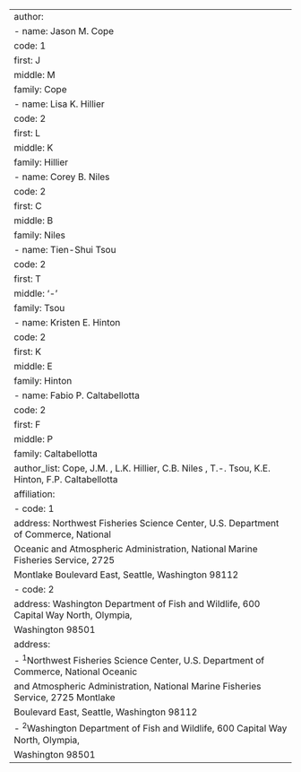 ---
author:
  - name: Jason M. Cope
    code: 1
    first: J
    middle: M
    family: Cope
  - name: Lisa K. Hillier
    code: 2
    first: L
    middle: K
    family: Hillier
  - name: Corey B. Niles
    code: 2
    first: C
    middle: B
    family: Niles
  - name: Tien-Shui Tsou
    code: 2
    first: T
    middle: '-'
    family: Tsou
  - name: Kristen E. Hinton
    code: 2
    first: K
    middle: E
    family: Hinton
  - name: Fabio P. Caltabellotta
    code: 2
    first: F
    middle: P
    family: Caltabellotta
author_list: Cope, J.M. , L.K. Hillier, C.B. Niles , T.-. Tsou, K.E. Hinton, F.P. Caltabellotta
affiliation:
  - code: 1
    address: Northwest Fisheries Science Center, U.S. Department of Commerce, National
      Oceanic and Atmospheric Administration, National Marine Fisheries Service, 2725
      Montlake Boulevard East, Seattle, Washington 98112
  - code: 2
    address: Washington Department of Fish and Wildlife, 600 Capital Way North, Olympia,
      Washington 98501
address:
  - ^1^Northwest Fisheries Science Center, U.S. Department of Commerce, National Oceanic
    and Atmospheric Administration, National Marine Fisheries Service, 2725 Montlake
    Boulevard East, Seattle, Washington 98112
  - ^2^Washington Department of Fish and Wildlife, 600 Capital Way North, Olympia,
    Washington 98501
---